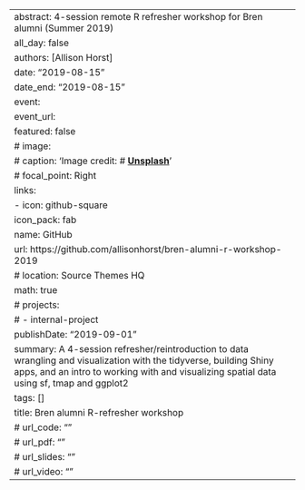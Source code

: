 ---
abstract: 4-session remote R refresher workshop for Bren alumni (Summer 2019) 
all_day: false
authors: [Allison Horst]
date: "2019-08-15"
date_end: "2019-08-15"
event: 
event_url: 
featured: false
# image: 
#   caption: 'Image credit: # [**Unsplash**](https://unsplash.com/photos/bzdhc5b3Bxs)'
#   focal_point: Right
links:
- icon: github-square
  icon_pack: fab
  name: GitHub
  url: https://github.com/allisonhorst/bren-alumni-r-workshop-2019
# location: Source Themes HQ
math: true
# projects:
# - internal-project
publishDate: "2019-09-01"
summary: A 4-session refresher/reintroduction to data wrangling and visualization with the tidyverse, building Shiny apps, and an intro to working with and visualizing spatial data using sf, tmap and ggplot2 
tags: []
title: Bren alumni R-refresher workshop
# url_code: ""
# url_pdf: ""
# url_slides: ""
# url_video: ""
---